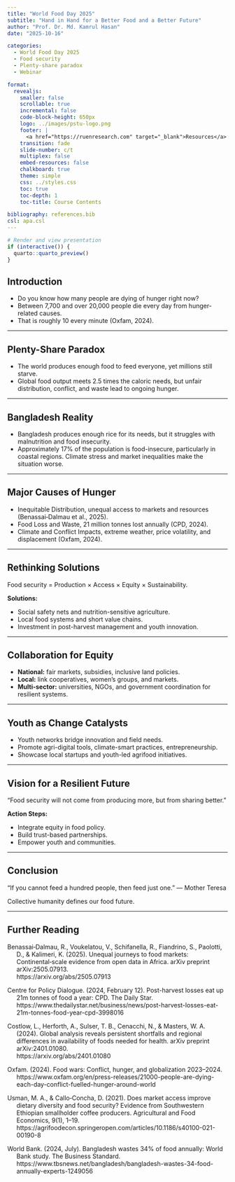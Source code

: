 ```yaml
---
title: "World Food Day 2025"
subtitle: "Hand in Hand for a Better Food and a Better Future"
author: "Prof. Dr. Md. Kamrul Hasan"
date: "2025-10-16"

categories:
  - World Food Day 2025
  - Food security
  - Plenty-share paradox
  - Webinar

format: 
  revealjs:
    smaller: false
    scrollable: true
    incremental: false
    code-block-height: 650px
    logo: ../images/pstu-logo.png
    footer: |
      <a href="https://ruenresearch.com" target="_blank">Resources</a>
    transition: fade
    slide-number: c/t
    multiplex: false
    embed-resources: false
    chalkboard: true
    theme: simple
    css: ../styles.css
    toc: true
    toc-depth: 1
    toc-title: Course Contents

bibliography: references.bib
csl: apa.csl
---
```


```r
# Render and view presentation
if (interactive()) {
  quarto::quarto_preview()
}
```

## Introduction

- Do you know how many people are dying of hunger right now?
- Between 7,700 and over 20,000 people die every day from hunger-related causes.
- That is roughly 10 every minute (Oxfam, 2024).

---

## Plenty-Share Paradox

- The world produces enough food to feed everyone, yet millions still starve.
- Global food output meets 2.5 times the caloric needs, but unfair distribution, conflict, and waste lead to ongoing hunger.

---

## Bangladesh Reality

- Bangladesh produces enough rice for its needs, but it struggles with malnutrition and food insecurity.
- Approximately 17% of the population is food-insecure, particularly in coastal regions. Climate stress and market inequalities make the situation worse.

---

## Major Causes of Hunger

- Inequitable Distribution, unequal access to markets and resources (Benassai‑Dalmau et al., 2025).
- Food Loss and Waste, 21 million tonnes lost annually (CPD, 2024).
- Climate and Conflict Impacts, extreme weather, price volatility, and displacement (Oxfam, 2024).

---

## Rethinking Solutions

Food security = Production × Access × Equity × Sustainability.

**Solutions:**

- Social safety nets and nutrition-sensitive agriculture.
- Local food systems and short value chains.
- Investment in post-harvest management and youth innovation.

---

## Collaboration for Equity

- **National:** fair markets, subsidies, inclusive land policies.
- **Local:** link cooperatives, women’s groups, and markets.
- **Multi-sector:** universities, NGOs, and government coordination for resilient systems.

---

## Youth as Change Catalysts

- Youth networks bridge innovation and field needs.
- Promote agri-digital tools, climate-smart practices, entrepreneurship.
- Showcase local startups and youth-led agrifood initiatives.

---

## Vision for a Resilient Future

“Food security will not come from producing more, but from sharing better.”

**Action Steps:**

- Integrate equity in food policy.
- Build trust-based partnerships.
- Empower youth and communities.

---

## Conclusion

“If you cannot feed a hundred people, then feed just one.” — Mother Teresa

Collective humanity defines our food future.

---

## Further Reading {.smaller6}

::: hanging-indent

Benassai‑Dalmau, R., Voukelatou, V., Schifanella, R., Fiandrino, S., Paolotti, D., & Kalimeri, K. (2025). Unequal journeys to food markets: Continental‑scale evidence from open data in Africa. arXiv preprint arXiv:2505.07913.  
https://arxiv.org/abs/2505.07913

Centre for Policy Dialogue. (2024, February 12). Post-harvest losses eat up 21m tonnes of food a year: CPD. The Daily Star.  
https://www.thedailystar.net/business/news/post-harvest-losses-eat-21m-tonnes-food-year-cpd-3998016

Costlow, L., Herforth, A., Sulser, T. B., Cenacchi, N., & Masters, W. A. (2024). Global analysis reveals persistent shortfalls and regional differences in availability of foods needed for health. arXiv preprint arXiv:2401.01080.  
https://arxiv.org/abs/2401.01080

Oxfam. (2024). Food wars: Conflict, hunger, and globalization 2023–2024.  
https://www.oxfam.org/en/press-releases/21000-people-are-dying-each-day-conflict-fuelled-hunger-around-world

Usman, M. A., & Callo‑Concha, D. (2021). Does market access improve dietary diversity and food security? Evidence from Southwestern Ethiopian smallholder coffee producers. Agricultural and Food Economics, 9(1), 1–19.  
https://agrifoodecon.springeropen.com/articles/10.1186/s40100-021-00190-8

World Bank. (2024, July). Bangladesh wastes 34% of food annually: World Bank study. The Business Standard.  
https://www.tbsnews.net/bangladesh/bangladesh-wastes-34-food-annually-experts-1249056

:::